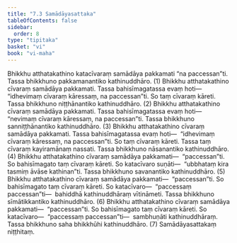 ```yaml
---
title: "7.3 Samādāyasattaka"
tableOfContents: false
sidebar:
  order: 8
type: "tipitaka"
basket: "vi"
book: "vi-maha"
---
```



<DynamicBreadcrumb />

<Division number="312" book="vi-maha" bookNo="3" page="354">

<Paragraph number="1405" book="vi-maha">
Bhikkhu atthatakathino katacīvaraṃ samādāya pakkamati “na paccessan”ti. Tassa bhikkhuno pakkamanantiko kathinuddhāro. (1)
</Paragraph>

<Paragraph number="1406" book="vi-maha">
Bhikkhu atthatakathino cīvaraṃ samādāya pakkamati. Tassa bahisīmagatassa evaṃ hoti—  “idhevimaṃ cīvaraṃ kāressaṃ, na paccessan”ti. So taṃ cīvaraṃ kāreti. Tassa bhikkhuno niṭṭhānantiko kathinuddhāro. (2)
</Paragraph>

<Paragraph number="1407" book="vi-maha">
Bhikkhu atthatakathino cīvaraṃ samādāya pakkamati. Tassa bahisīmagatassa evaṃ hoti—  “nevimaṃ cīvaraṃ kāressaṃ, na paccessan”ti. Tassa bhikkhuno sanniṭṭhānantiko kathinuddhāro. (3)
</Paragraph>

<Paragraph number="1408" book="vi-maha">
Bhikkhu atthatakathino cīvaraṃ samādāya pakkamati. Tassa bahisīmagatassa evaṃ hoti—  “idhevimaṃ cīvaraṃ kāressaṃ, na paccessan”ti. So taṃ cīvaraṃ kāreti. Tassa taṃ cīvaraṃ kayiramānaṃ nassati. Tassa bhikkhuno nāsanantiko kathinuddhāro. (4)
</Paragraph>

<Paragraph number="1409" book="vi-maha">
Bhikkhu atthatakathino cīvaraṃ samādāya pakkamati—  “paccessan”ti. So bahisīmagato taṃ cīvaraṃ kāreti. So katacīvaro suṇāti—  “ubbhataṃ kira tasmiṃ āvāse kathinan”ti. Tassa bhikkhuno savanantiko kathinuddhāro. (5)
</Paragraph>

<Paragraph number="1410" book="vi-maha">
Bhikkhu atthatakathino cīvaraṃ samādāya pakkamati—  “paccessan”ti. So bahisīmagato taṃ cīvaraṃ kāreti. So katacīvaro—  “paccessaṃ paccessan”ti—  bahiddhā kathinuddhāraṃ vītināmeti. Tassa bhikkhuno sīmātikkantiko kathinuddhāro. (6)
</Paragraph>

<Paragraph number="1411" book="vi-maha">
Bhikkhu atthatakathino cīvaraṃ samādāya pakkamati—  “paccessan”ti. So bahisīmagato taṃ cīvaraṃ kāreti. So katacīvaro—  “paccessaṃ paccessan”ti—  sambhuṇāti kathinuddhāraṃ. Tassa bhikkhuno saha bhikkhūhi kathinuddhāro. (7)

</Paragraph>
</Division>

<Paragraph number="1412" type="center" book="vi-maha">
Samādāyasattakaṃ niṭṭhitaṃ.
</Paragraph>